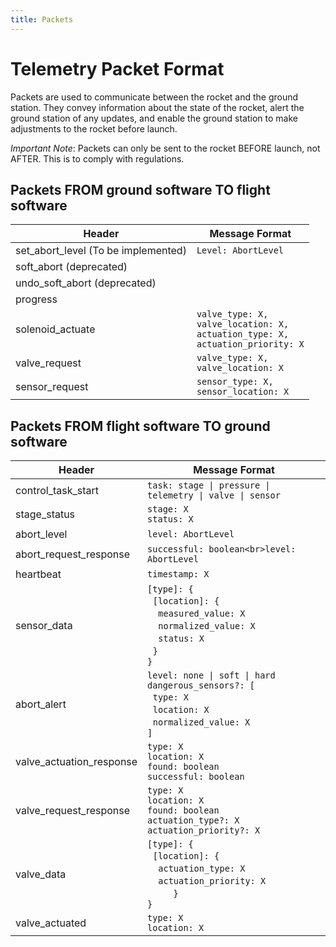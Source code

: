 ```yaml
---
title: Packets
---
```


# Telemetry Packet Format

Packets are used to communicate between the rocket and the ground station. They convey information about the state of the rocket, alert the ground station of any updates, and enable the ground station to make adjustments to the rocket before launch.

*Important Note*: Packets can only be sent to the rocket BEFORE launch, not AFTER. This is to comply with regulations.

## Packets FROM ground software TO flight software

|Header                              |Message Format     |
|------------------------------------|-------------------|
|set_abort_level (To be implemented) |`Level: AbortLevel`|
|soft_abort (deprecated)             |                   |
|undo_soft_abort (deprecated)        |                   |
|progress                            |                   |
|solenoid_actuate                    |`valve_type: X,`<br/>`valve_location: X,`<br/>`actuation_type: X,`<br/>`actuation_priority: X`|
|valve_request                       |`valve_type: X,`<br/>`valve_location: X`    |
|sensor_request                      |`sensor_type: X,`<br/>`sensor_location: X`  |

## Packets FROM flight software TO ground software

| Header                   | Message Format                                                                                                                  |
|--------------------------|---------------------------------------------------------------------------------------------------------------------------------|
| control_task_start       | `task: stage \| pressure \| telemetry \| valve \| sensor`                                                                       |
| stage_status             | `stage: X`<br>`status: X`                                                                                                         |
| abort_level              | `level: AbortLevel`                                                                                                             |
| abort_request_response   | `successful: boolean<br>level: AbortLevel`                                                                                      |
| heartbeat                | `timestamp: X`                                                                                                                  |
| sensor_data              | `[type]: {`<br>&nbsp;&nbsp;`[location]: {`<br>&nbsp;&nbsp;&nbsp;&nbsp;`measured_value: X`<br>&nbsp;&nbsp;&nbsp;&nbsp;`normalized_value: X`<br>&nbsp;&nbsp;&nbsp;&nbsp;`status: X`<br>&nbsp;&nbsp;`}`<br>`}` |
| abort_alert              | `level: none \| soft \| hard`<br>`dangerous_sensors?: [`<br>&nbsp;&nbsp;`type: X`<br>&nbsp;&nbsp;`location: X`<br>&nbsp;&nbsp;`normalized_value: X`<br>`]`        |
| valve_actuation_response | `type: X`<br>`location: X`<br>`found: boolean`<br>`successful: boolean`                                                               |
| valve_request_response   | `type: X`<br>`location: X`<br>`found: boolean`<br>`actuation_type?: X`<br>`actuation_priority?: X`                                      |
| valve_data               | `[type]: {`<br>&nbsp;&nbsp;`[location]: {`<br>&nbsp;&nbsp;&nbsp;&nbsp;`actuation_type: X`<br>&nbsp;&nbsp;&nbsp;&nbsp;`actuation_priority: X`<br>&nbsp;&nbsp;`    }`<br>`}`                    |
| valve_actuated           | `type: X`<br>`location: X`                                                                                                        |
